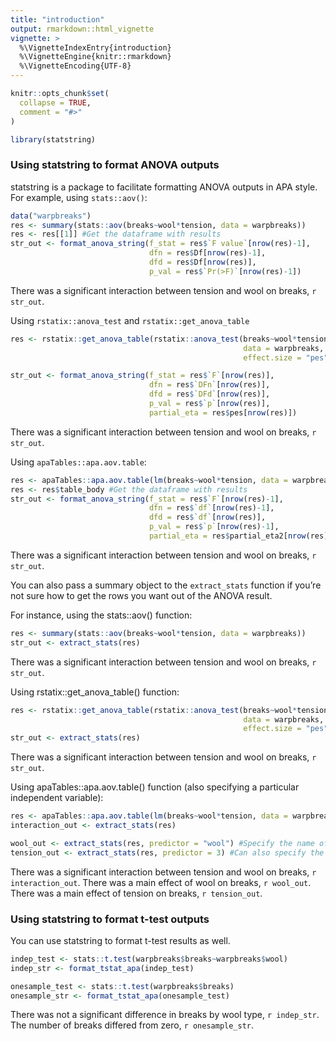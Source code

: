 ```yaml
---
title: "introduction"
output: rmarkdown::html_vignette
vignette: >
  %\VignetteIndexEntry{introduction}
  %\VignetteEngine{knitr::rmarkdown}
  %\VignetteEncoding{UTF-8}
---
```


```r
knitr::opts_chunk$set(
  collapse = TRUE,
  comment = "#>"
)
```

```r

library(statstring)
```


### Using statstring to format ANOVA outputs

statstring is a package to facilitate formatting ANOVA outputs in APA style. For example, using `stats::aov()`:

```r
data("warpbreaks")
res <- summary(stats::aov(breaks~wool*tension, data = warpbreaks))
res <- res[[1]] #Get the dataframe with results
str_out <- format_anova_string(f_stat = res$`F value`[nrow(res)-1],
                               dfn = res$Df[nrow(res)-1],
                               dfd = res$Df[nrow(res)],
                               p_val = res$`Pr(>F)`[nrow(res)-1])

```

There was a significant interaction between tension and wool on breaks, `r str_out`.

Using `rstatix::anova_test` and `rstatix::get_anova_table`

```r

res <- rstatix::get_anova_table(rstatix::anova_test(breaks~wool*tension, 
                                                    data = warpbreaks, type = 3,
                                                    effect.size = "pes"))

str_out <- format_anova_string(f_stat = res$`F`[nrow(res)],
                               dfn = res$`DFn`[nrow(res)],
                               dfd = res$`DFd`[nrow(res)],
                               p_val = res$`p`[nrow(res)],
                               partial_eta = res$pes[nrow(res)])

```

There was a significant interaction between tension and wool on breaks, `r str_out`.


Using `apaTables::apa.aov.table`:

```r

res <- apaTables::apa.aov.table(lm(breaks~wool*tension, data = warpbreaks), type = 3)
res <- res$table_body #Get the dataframe with results
str_out <- format_anova_string(f_stat = res$`F`[nrow(res)-1],
                               dfn = res$`df`[nrow(res)-1],
                               dfd = res$`df`[nrow(res)],
                               p_val = res$`p`[nrow(res)-1],
                               partial_eta = res$partial_eta2[nrow(res)-1])

```

There was a significant interaction between tension and wool on breaks, `r str_out`.


You can also pass a summary object to the `extract_stats` function if you're not sure how to get the rows you want out of the ANOVA result. 

For instance, using the stats::aov() function:


```r
res <- summary(stats::aov(breaks~wool*tension, data = warpbreaks))
str_out <- extract_stats(res)
```


There was a significant interaction between tension and wool on breaks, `r str_out`.

Using rstatix::get_anova_table() function:


```r

res <- rstatix::get_anova_table(rstatix::anova_test(breaks~wool*tension, 
                                                    data = warpbreaks, type = 3,
                                                    effect.size = "pes"))
str_out <- extract_stats(res)

```


There was a significant interaction between tension and wool on breaks, `r str_out`.


Using apaTables::apa.aov.table() function (also specifying a particular independent variable):


```r

res <- apaTables::apa.aov.table(lm(breaks~wool*tension, data = warpbreaks), type = 3)
interaction_out <- extract_stats(res)

wool_out <- extract_stats(res, predictor = "wool") #Specify the name of the predictor
tension_out <- extract_stats(res, predictor = 3) #Can also specify the row of the predictor
```


There was a significant interaction between tension and wool on breaks, `r interaction_out`. There was a main effect of wool on breaks, `r wool_out`. There was a main effect of tension on breaks, `r tension_out`.


### Using statstring to format t-test outputs

You can use statstring to format t-test results as well.

```r

indep_test <- stats::t.test(warpbreaks$breaks~warpbreaks$wool)
indep_str <- format_tstat_apa(indep_test)

onesample_test <- stats::t.test(warpbreaks$breaks)
onesample_str <- format_tstat_apa(onesample_test)

```

There was not a significant difference in breaks by wool type, `r indep_str`. The number of breaks differed from zero, `r onesample_str`.

